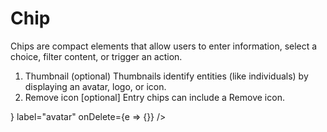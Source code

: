 

<Meta title="Components/Chips" component={Chip} />

# Chip

Chips are compact elements that allow users to enter information, select a choice, filter content, or trigger an action.

<Preview>
  <Story name="default">
    <Chip color="default" label="default"/>
  </Story>
  <Story name="primary">
    <Chip color="primary" label="primary"/>
  </Story>
  <Story name="secondary">
    <Chip color="secondary" label="secondary"/>
  </Story>
  <Story name="accent">
    <Chip color="accent" label="accent"/>
  </Story>
</Preview>

1. Thumbnail (optional)
Thumbnails identify entities (like individuals) by displaying an avatar, logo, or icon.
2. Remove icon [optional]
Entry chips can include a Remove icon.

<Preview>
  <Story name="avatar">
    <Chip
      avatar={<Avatar><SvgUse name='facets' className="text-white"/></Avatar>}
      label="avatar"
      onDelete={e => {}}
    />
  </Story>
</Preview>


<Props of={Chip} />
